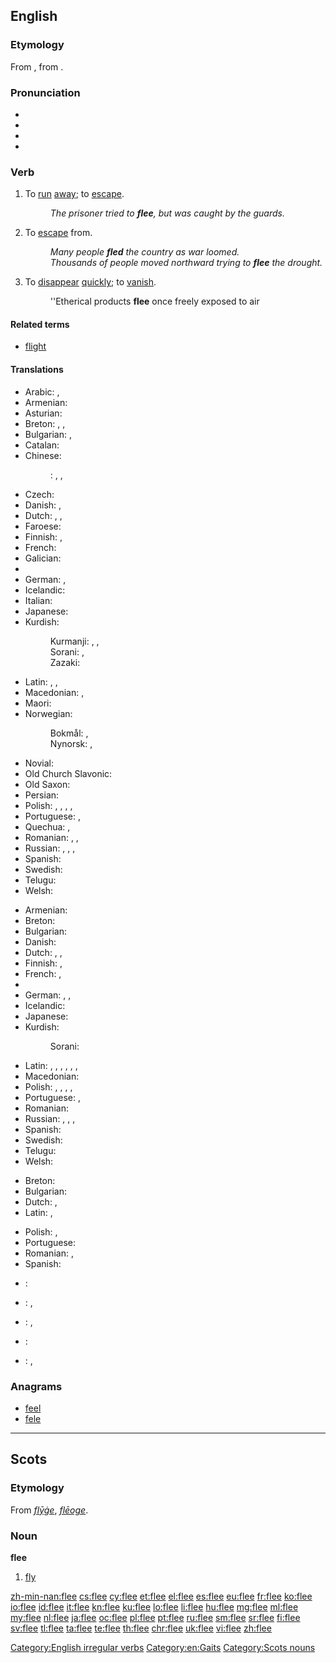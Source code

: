 ==English==

===Etymology===
From {{etyl|ang|en}} {{term/t|ang|flēon}}, from {{etyl|gem-pro|en}} {{term/t|gem-pro|*fleuhaną}}.

===Pronunciation===
* {{IPA|/fliː/}}
* {{rhymes|iː}}
* {{audio|en-us-flee.ogg|Audio (US)}}
* {{homophones|lang=en|flea}}

===Verb===
{{en-verb|flees|fleeing|fled|fled}}

# {{context|intransitive|lang=en}} To [[run]] [[away]]; to [[escape]].
#: ''The prisoner tried to '''flee''', but was caught by the guards.''
# {{context|transitive|lang=en}} To [[escape]] from.
#: ''Many people '''fled''' the country as war loomed.''
#: ''Thousands of people moved northward trying to '''flee''' the drought.''
# {{context|intransitive|lang=en}} To [[disappear]] [[quickly]]; to [[vanish]].
#: ''Etherical products '''flee''' once freely exposed to air

====Related terms====
* [[flight]]

====Translations====
{{trans-top|to run away; to escape}}
* Arabic: {{t|ar|هرب|tr=haraba|sc=Arab}}, {{t|ar|فر|tr=farra|sc=Arab}}
* Armenian: {{t|hy|փախչել|tr=p’axčel|sc=Armn}}
* Asturian: {{t|ast|fuxir}}
* Breton: {{t+|br|redek}}, {{t+|br|tec'hout}}, {{t|br|fuiñ}}
* Bulgarian: {{t+|bg|бягам|sc=Cyrl}}, {{t+|bg|избягвам|sc=Cyrl}}
* Catalan: {{t+|ca|fugir}}
* Chinese:
*: {{ttbc|cmn}}: {{t+|cmn|逃|tr=táo|sc=Hani}}, {{t+|cmn|奔逃|tr=bēntáo|sc=Hani}}, {{t+|cmn|奔|tr=bēn|sc=Hani}}
* Czech: {{t|cs|utéct}}
* Danish: {{t|da|flygte}}, {{t+|da|fly}}
* Dutch: {{t+|nl|vluchten}}, {{t|nl|wegvluchten}}, {{t+|nl|ontsnappen}}
* Faroese: {{t|fo|flýggja}}
* Finnish: {{t+|fi|paeta}}, {{t+|fi|karata}}
* French: {{t+|fr|s'enfuir}}
* Galician: {{t+|gl|fuxir}}
* {{trreq|ka}}
* German: {{t+|de|fliehen}}, {{t+|de|flüchten}}
* Icelandic: {{t+|is|flýja}}
* Italian: {{t+|it|fuggire}}
* Japanese: {{t|ja|逃げる|tr=[[にげる]], nigeru|sc=Jpan}}
* Kurdish:
*: Kurmanji: {{t+|ku|revîn}}, {{t+|ku|bazdan}}, {{t+|ku|bezîn}}
*: Sorani: {{t|ckb|هه‌ڵاتن|sc=ku-Arab}}, {{t|ckb|ده‌رپه‌ڕین|sc=ku-Arab}}
*: Zazaki: {{t+|ku|remayen}}
{{trans-mid}}
* Latin: {{t+|la|fugiō}}, {{t+|la|fugio|alt=fugitō}}, {{t|la|perfugio}}
* Macedonian: {{t|mk|побегне|sc=Cyrl}}, {{t|mk|напушти|tr=pobegne, napushti|sc=Cyrl}}
* Maori: {{t|mi|kairere}}
* Norwegian:
*: Bokmål: {{t|nb|flykte}}, {{t+|nb|rømme}}
*: Nynorsk: {{t|nn|flykte}}, {{t|nn|rømme}}
* Novial: {{t|nov|fuga}}
* Old Church Slavonic: {{t|cu|бѣжати|tr=běžati|sc=Cyrs}}
* Old Saxon: {{t|osx|fliohan}}
* Persian: {{t+|fa|گریختن|tr=gorixtæn|sc=fa-Arab}}
* Polish: {{t+|pl|uciec}}, {{t+|pl|uciekać}}, {{t|pl|zbiec}}, {{t+|pl|umknąć}}, {{t|pl|umykać}}
* Portuguese: {{t+|pt|escapar}}, {{t+|pt|fugir}}
* Quechua: {{t|qu|ayqey}}, {{t|qu|chinkakapuy}}
* Romanian: {{t+|ro|scăpa}}, {{t+|ro|evada}}, {{t+|ro|fugi}}
* Russian: {{t+|ru|убегать|impf|tr=ubegát'|sc=Cyrl}}, {{t+|ru|убежать|pf|tr=ubežát'|sc=Cyrl}}, {{t+|ru|удирать|impf|tr=udirát'|sc=Cyrl}}, {{t+|ru|удрать|pf|tr=udrát'|sc=Cyrl}}
* Spanish: {{t+|es|huir}}
* Swedish: {{t+|sv|fly}}
* Telugu: {{t+|te|పారిపోవు|tr=paaripOvu|sc=Telu}}
* Welsh: {{t+|cy|ffoi}}
{{trans-bottom}}

{{trans-top|to escape from}}
* Armenian: {{t|hy|փախչել|tr=p’axčel|sc=Armn}}
* Breton: {{t+|br|tec'hel}}
* Bulgarian: {{t+|bg|избягвам|sc=Cyrl}}
* Danish: {{t|da|flygte}}
* Dutch: {{t+|nl|ontkomen}}, {{t+|nl|ontlopen}}, {{t+|nl|ontvluchten}}
* Finnish: {{t+|fi|paeta}}, {{t+|fi|karata}}
* French: {{t+|fr|fuir}}, {{t+|fr|échapper}}
* {{trreq|ka}}
* German: {{t+|de|fliehen}}, {{t|de|entfliehen}}, {{t+|de|flüchten}}
* Icelandic: {{t+|is|flýja}}
* Japanese: {{t|ja|逃げる|tr=[[にげる]], nigeru|sc=Jpan}}
* Kurdish:
*: Sorani: {{t|ckb|ڕاکردن|sc=ku-Arab}}
{{trans-mid}}
* Latin: {{t+|la|fugio}}, {{t+|la|confugio}}, {{t|la|diffugio}}, {{t|la|profugio}}, {{t|la|refugio}}, {{t|la|evado}}, {{t|la|evado}}
* Macedonian: {{t|mk|избегне|tr=izbegne|sc=Cyrl}}
* Polish: {{t+|pl|uciec}}, {{t+|pl|uciekać}}, {{t|pl|zbiec}}, {{t+|pl|umknąć}}, {{t|pl|umykać}}
* Portuguese: {{t|pt|[[escapar]] [[de]]}}, {{t|pt|[[fugir]] [[de]]}}
* Romanian: {{t+|ro|fugi}}
* Russian: {{t+|ru|убегать|impf|tr=ubegát'|sc=Cyrl}}, {{t+|ru|убежать|pf|tr=ubežát'|sc=Cyrl}}, {{t+|ru|удирать|impf|tr=udirát'|sc=Cyrl}}, {{t+|ru|удрать|pf|tr=udrát'|sc=Cyrl}}
* Spanish: {{t+|es|huir}}
* Swedish: {{t+|sv|fly}}
* Telugu: {{t+|te|పారిపోవు|tr=paaripOvu|sc=Telu}}
* Welsh: {{t+|cy|ffoi}}
{{trans-bottom}}

{{trans-top|to disappear quickly}}
* Breton: {{t+|br|tec'hout}}
* Bulgarian: {{t|bg|изчезвам бързо|sc=Cyrl}}
* Dutch: {{t+|nl|vervliegen}}, {{t+|nl|vlieden}}
* Latin: {{t|la|evanesco}}, {{t|la|aufugio}}
{{trans-mid}}
* Polish: {{t|pl|ulotnić się}}, {{t|pl|ulatniać się}}
* Portuguese: {{t+|pt|sumir}}
* Romanian: {{qualifier|figuratively}} {{t|ro|a se evapora}}, {{t+|ro|dispărea}}
* Spanish: {{t+|es|desvanecerse}}
{{trans-bottom}}

{{checktrans-top}}
* {{ttbc|eo}}: {{t|eo|fuĝi}}
* {{ttbc|id}}: {{t+|id|minggat}}, {{t+|id|melarikan diri}}
* {{ttbc|ku}}: {{t+|ku|revîn}}, {{t+|ku|bazdan}}
{{trans-mid}}
* {{ttbc|pt}}: {{t+|pt|fugir}}
* {{ttbc|es}}: {{t+|es|huir}}, {{t+|es|fugarse}}
{{trans-bottom}}

===Anagrams===
* [[feel#English|feel]]
* [[fele#English|fele]]

[[Category:English irregular verbs]]
[[Category:en:Gaits]]

----

==Scots==

===Etymology===
From {{etyl|ang|sco}} ''[[flyge|flȳġe]]'', ''[[fleoge|flēoge]]''.

===Noun===
'''flee'''

# [[fly]]

[[Category:Scots nouns]]

[[zh-min-nan:flee]]
[[cs:flee]]
[[cy:flee]]
[[et:flee]]
[[el:flee]]
[[es:flee]]
[[eu:flee]]
[[fr:flee]]
[[ko:flee]]
[[io:flee]]
[[id:flee]]
[[it:flee]]
[[kn:flee]]
[[ku:flee]]
[[lo:flee]]
[[li:flee]]
[[hu:flee]]
[[mg:flee]]
[[ml:flee]]
[[my:flee]]
[[nl:flee]]
[[ja:flee]]
[[oc:flee]]
[[pl:flee]]
[[pt:flee]]
[[ru:flee]]
[[sm:flee]]
[[sr:flee]]
[[fi:flee]]
[[sv:flee]]
[[tl:flee]]
[[ta:flee]]
[[te:flee]]
[[th:flee]]
[[chr:flee]]
[[uk:flee]]
[[vi:flee]]
[[zh:flee]]